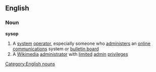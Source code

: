 ==English==
===Noun===
{{wikipedia}}
'''sysop'''
#A [[system]] [[operator]], especially someone who [[administer]]s an [[online]]  [[communication]]s system or [[bulletin board]]
#A [[Wikimedia]] [[administrator]] with [[limited]] [[admin]] [[privilege]]s
[[Category:English nouns]]